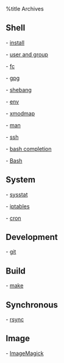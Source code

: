 %title Archives

== Shell ==

-   [[install]]

-   [[user and group]]

-   [[fc]]

-   [[gpg]]

-   [[shebang]]

-   [[env]]

-   [[xmodmap]]

-   [[man]]

-   [[ssh]] 

-   [[bash completion]]

-   [[Bash]]

== System ==

-   [[sysstat]]

-   [[iptables]]

-   [[cron]]

== Development ==

-   [[git]]

== Build ==

-   [[make]]

== Synchronous ==

-   [[rsync]]

== Image ==

-   [[ImageMagick]]
